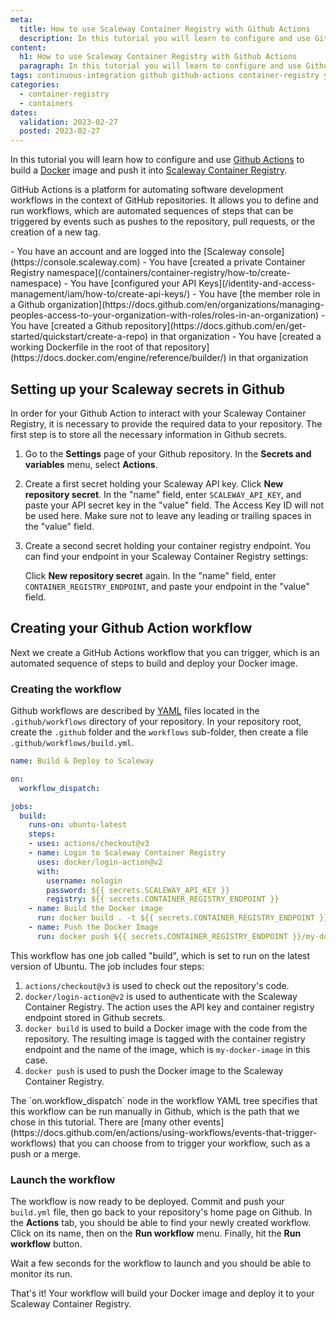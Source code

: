 ```yaml
---
meta:
  title: How to use Scaleway Container Registry with Github Actions
  description: In this tutorial you will learn to configure and use Github Actions to build Docker images and push them into Scaleway Container Registry.
content:
  h1: How to use Scaleway Container Registry with Github Actions
  paragraph: In this tutorial you will learn to configure and use Github Actions to build Docker images and push them into Scaleway Container Registry.
tags: continuous-integration github github-actions container-registry yaml
categories:
  - container-registry
  - containers
dates:
  validation: 2023-02-27
  posted: 2023-02-27
---
```


In this tutorial you will learn how to configure and use [Github Actions](https://docs.github.com/en/actions) to build a [Docker](https://www.docker.com/) image and push it into [Scaleway Container Registry](https://www.scaleway.com/en/container-registry/).

GitHub Actions is a platform for automating software development workflows in the context of GitHub repositories. It allows you to define and run workflows, which are automated sequences of steps that can be triggered by events such as pushes to the repository, pull requests, or the creation of a new tag.

<Macro id="iam-requirements" />

<Message type="requirement">
  - You have an account and are logged into the [Scaleway console](https://console.scaleway.com)
  - You have [created a private Container Registry namespace](/containers/container-registry/how-to/create-namespace)
  - You have [configured your API Keys](/identity-and-access-management/iam/how-to/create-api-keys/)
  - You have [the member role in a Github organization](https://docs.github.com/en/organizations/managing-peoples-access-to-your-organization-with-roles/roles-in-an-organization)
  - You have [created a Github repository](https://docs.github.com/en/get-started/quickstart/create-a-repo) in that organization
  - You have [created a working Dockerfile in the root of that repository](https://docs.docker.com/engine/reference/builder/) in that organization
</Message>

## Setting up your Scaleway secrets in Github

In order for your Github Action to interact with your Scaleway Container Registry, it is necessary to provide the required data to your repository. The first step is to store all the necessary information in Github secrets.

1. Go to the **Settings** page of your Github repository. In the **Secrets and variables** menu, select **Actions**.

2. Create a first secret holding your Scaleway API key.
    Click **New repository secret**. In the "name" field, enter `SCALEWAY_API_KEY`, and paste your API secret key in the "value" field. The Access Key ID will not be used here.
    <Message type="important">
        Make sure not to leave any leading or trailing spaces in the "value" field.
    </Message>

3. Create a second secret holding your container registry endpoint. You can find your endpoint in your Scaleway Container Registry settings:
    <Lightbox src="scaleway-container-registry-settings.webp" alt="" />

    Click **New repository secret** again. In the "name" field, enter `CONTAINER_REGISTRY_ENDPOINT`, and paste your endpoint in the "value" field.

## Creating your Github Action workflow

Next we create a GitHub Actions workflow that you can trigger, which is an automated sequence of steps to build and deploy your Docker image.

### Creating the workflow

Github workflows are described by [YAML](https://en.wikipedia.org/wiki/YAML) files located in the `.github/workflows` directory of your repository.
In your repository root, create the `.github` folder and the `workflows` sub-folder, then create a file `.github/workflows/build.yml`.

```yml
name: Build & Deploy to Scaleway

on:
  workflow_dispatch:

jobs:
  build:
    runs-on: ubuntu-latest
    steps:
    - uses: actions/checkout@v3
    - name: Login to Scaleway Container Registry
      uses: docker/login-action@v2
      with:
        username: nologin
        password: ${{ secrets.SCALEWAY_API_KEY }}
        registry: ${{ secrets.CONTAINER_REGISTRY_ENDPOINT }}
    - name: Build the Docker image
      run: docker build . -t ${{ secrets.CONTAINER_REGISTRY_ENDPOINT }}/my-docker-image
    - name: Push the Docker Image
      run: docker push ${{ secrets.CONTAINER_REGISTRY_ENDPOINT }}/my-docker-image
```

This workflow has one job called "build", which is set to run on the latest version of Ubuntu. The job includes four steps:

1. `actions/checkout@v3` is used to check out the repository's code.
2. `docker/login-action@v2` is used to authenticate with the Scaleway Container Registry. The action uses the API key and container registry endpoint stored in Github secrets.
3. `docker build` is used to build a Docker image with the code from the repository. The resulting image is tagged with the container registry endpoint and the name of the image, which is `my-docker-image` in this case.
4. `docker push` is used to push the Docker image to the Scaleway Container Registry.

<Message type="note">
    The `on.workflow_dispatch` node in the workflow YAML tree specifies that this workflow can be run manually in Github, which is the path that we chose in this tutorial. There are [many other events](https://docs.github.com/en/actions/using-workflows/events-that-trigger-workflows) that you can choose from to trigger your workflow, such as a push or a merge.
</Message>

### Launch the workflow

The workflow is now ready to be deployed. Commit and push your `build.yml` file, then go back to your repository's home page on Github.
In the **Actions** tab, you should be able to find your newly created workflow. Click on its name, then on the **Run workflow** menu. Finally, hit the **Run workflow** button.

<Lightbox src="scaleway-github-workflow-trigger.webp" alt="" />

Wait a few seconds for the workflow to launch and you should be able to monitor its run.

That's it! Your workflow will build your Docker image and deploy it to your Scaleway Container Registry.
